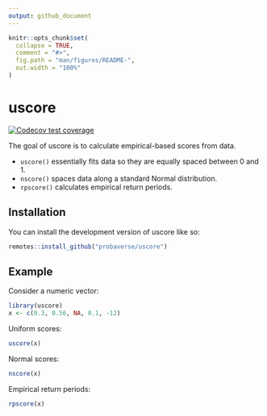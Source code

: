 ```yaml
---
output: github_document
---
```


<!-- README.md is generated from README.Rmd. Please edit that file -->

```r
knitr::opts_chunk$set(
  collapse = TRUE,
  comment = "#>",
  fig.path = "man/figures/README-",
  out.width = "100%"
)
```

# uscore

<!-- badges: start -->
[![Codecov test coverage](https://codecov.io/gh/probaverse/uscore/branch/main/graph/badge.svg)](https://app.codecov.io/gh/probaverse/uscore?branch=main)
<!-- badges: end -->

The goal of uscore is to calculate empirical-based scores from data. 

- `uscore()` essentially fits data so they are equally spaced between 0 and 1. 
- `nscore()` spaces data along a standard Normal distribution. 
- `rpscore()` calculates empirical return periods.

## Installation

You can install the development version of uscore like so:

``` r
remotes::install_github("probaverse/uscore")
```

## Example

Consider a numeric vector:

```r
library(uscore)
x <- c(0.3, 0.56, NA, 0.1, -12)
```

Uniform scores:

```r
uscore(x)
```

Normal scores:

```r
nscore(x)
```

Empirical return periods:

```r
rpscore(x)
```

